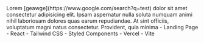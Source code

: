 <PortfolioItemWrapper>
  <Explanation>
    <Title>Book Landing Page</Title>
    <Description>
      Lorem [geawge](https://www.google.com/search?q=test) dolor sit amet consectetur adipisicing elit. Ipsam aspernatur nulla soluta numquam animi nihil laboriosam dolores quas earum repudiandae. At sint officiis, voluptatum magni natus consectetur. Provident, quia minima
    </Description>
    <Categories>
      - Landing Page
    </Categories>
    <Technologies>
      - React 
      - Tailwind CSS 
      - Styled Components 
      - Vercel
      - Vite
    </Technologies>
    <Links
      repo="https://github.com/dominggo1999/book-landing-page"
      live="https://book-landing-page-liart.vercel.app/"
    />
  </Explanation>
  <Thumbnail
    src="book-landing-page"
    alt="Book Landing Page"
  />
</PortfolioItemWrapper>